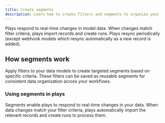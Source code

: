 ```yaml
---
title: Create segments
description: Learn how to create filters and segments to organize your data models
---
```


Plays respond to real-time changes in model data. When changes match filter criteria, plays import records and create runs. Plays resync periodically (except webhook models which resync automatically as a new record is added).

## How segments work

Apply filters to your data models to create targeted segments based on specific criteria. These filters can be saved as reusable segments for consistent data organization across your workflows.

### Using segments in plays

Segments enable plays to respond to real-time changes in your data. When data changes match your filter criteria, plays automatically import the relevant records and create runs to process them.
